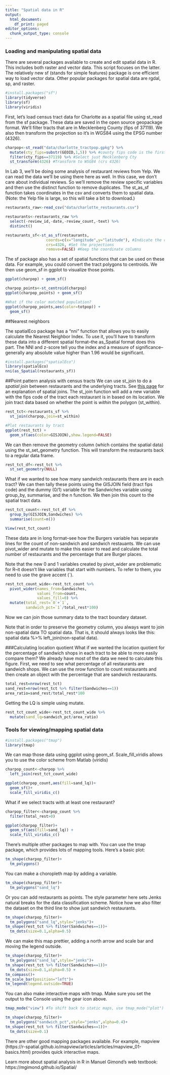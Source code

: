 ```yaml
---
title: "Spatial data in R"
output:
  html_document:
    df_print: paged
editor_options: 
  chunk_output_type: console
---
```

### Loading and manipulating spatial data

There are several packages available to create and edit spatial data in R. This includes both raster and vector data. This script focuses on the latter. The relatively new sf (stands for simple features) package is one efficient way to load vector data. Other popular packages for spatial data are rgdal, sp, and raster.


```r
#install.packages("sf")
library(tidyverse)
library(sf)
library(viridis)
```

First, let's load census tract data for Charlotte as a spatial file using st_read from the sf package. These data are saved in the open source geopackage format. We'll filter tracts that are in Mecklenberg County (fips of 37119). We also then transform the projection so it's in WGS84 using the EPSG number (4326).

```r
charpop<-st_read("data/charlotte_tractpop.gpkg") %>%
  mutate(cty_fips=substr(GEOID,1,5)) %>% #county fips code is the first five digits of the tract fips
  filter(cty_fips==37119) %>% #Select just Mecklenberg Cty
  st_transform(4326) #Transform to WSG84 (crs 4326)
```

In Lab 3, we'll be doing some analysis of restaurant reviews from Yelp. We can read the data we'll be using there here as well. In this case, we don't care about individual reviews. So we'll remove the review specific variables and then use the distinct function to remove duplicates. The st_as_sf function takes coordinates in the csv and converts them to spatial data. (Note: the Yelp file is large, so this will take a bit to download.)

```r
restaurants_raw<-read_csv("data/charlotte_restaurants.csv") 

restaurants<-restaurants_raw %>%
  select(-review_id,-date,-review_count,-text) %>%
  distinct()

restaurants_sf<-st_as_sf(restaurants,
                  coords=c(x="longitude",y="latitude"), #Indicate the coordinate columns
                  crs=4326, #Set the projections
                  remove=FALSE) #Keep the coordinate columns
```

The sf package also has a set of spatial functions that can be used on these data. For example, you could convert the tract polygons to centroids. We then use geom_sf in ggplot to visualize those points.

```r
ggplot(charpop) + geom_sf()

charpop_points<-st_centroid(charpop)
ggplot(charpop_points) + geom_sf()

#What if the color matched population?
ggplot(charpop_points,aes(color=totpop)) + 
  geom_sf()
```

##Nearest neighbors

The spatialEco package has a "nni" function that allows you to easily calculate the Nearest Neighbor Index. To use it, you'll have to transform these data into a different spatial format--the as_Spatial format does this part. The NNI and z-score tell you the index and a measure of significance--generally any absolute value higher than 1.96 would be significant.

```r
#install.packages("spatialEco")
library(spatialEco)
nni(as_Spatial(restaurants_sf))
```

##Point pattern analysis with census tracts
We can use st_join to do a *spatial join* between restaurants and the underlying tracts. See [this page](https://gisgeography.com/spatial-join/) for an explanation of spatial joins. The st_join function will add a new variable with the fips code of the tract each restaurant is in based on its location. We join tract data based on whether the point is *within* the polygon (st_within).

```r
rest_tct<-restaurants_sf %>%
  st_join(charpop,join=st_within)

#Plot restaurants by tract
ggplot(rest_tct) + 
  geom_sf(aes(color=GISJOIN),show.legend=FALSE)
```

We can then remove the geometry column (which contains the spatial data) using the st_set_geometry function. This will transform the restaurants back to a regular data frame. 

```r
rest_tct_df<-rest_tct %>%
  st_set_geometry(NULL) 
```

What if we wanted to see how many sandwich restaurants there are in each tract? We can then tally these points using the GISJOIN field (tract fips code) and the dummy (0/1) variable for the Sandwiches variable using group_by, summarise, and the n function. We then join this count to the spatial tract data. 

```r
rest_tct_count<-rest_tct_df %>%
  group_by(GISJOIN,Sandwiches) %>%
  summarise(count=n())

View(rest_tct_count)
```

These data are in long format--see how the Burgers variable has separate lines for the count of non-sandwich and sandwich restauants. We can use pivot_wider and mutate to make this easier to read and calculate the total number of restaurants and the percentage that are Burger places. 

Note that the new 0 and 1 variables created by pivot_wider are problematic for R--it doesn't like variables that start with numbers. To refer to them, you need to use the grave accent (`).

```r
rest_tct_count_wide<-rest_tct_count %>%
  pivot_wider(names_from=Sandwiches,
              values_from=count,
              values_fill=0) %>%
  mutate(total_rest=`0`+`1`,
         sandwich_pct=`1`/total_rest*100)
```

Now we can join those summary data to the tract boundary dataset. 

Note that in order to preserve the geometry column, you always want to join non-spatial data TO spatial data. That is, it should always looks like this: spatial data %>% left_join(non-spatial data).

###Calculating location quotient
What if we wanted the location quotient for the percentage of sandwich shops in each tract to be able to more easily compare them? We already have most of the data we need to calculate this figure. First, we need to see what percentage of all restaurants are sandwich shops. We can use the nrow function to count restaurants and then create an object with the percentage that are sandwich restaurants.

```r
total_rest=nrow(rest_tct)
sand_rest=nrow(rest_tct %>% filter(Sandwiches==1))
area_ratio=sand_rest/total_rest*100
```

Getting the LQ is simple using mutate.

```r
rest_tct_count_wide<-rest_tct_count_wide %>%
  mutate(sand_lq=sandwich_pct/area_ratio)
```


### Tools for viewing/mapping spatial data
```r
#install.packages("tmap")
library(tmap)
```

We can map those data using ggplot using geom_sf. Scale_fill_viridis allows you to use the color scheme from Matlab (viridis)

```r
charpop_count<-charpop %>%
  left_join(rest_tct_count_wide)

ggplot(charpop_count,aes(fill=sand_lq))+
  geom_sf()+
  scale_fill_viridis_c()
```

What if we select tracts with at least one restaurant?

```r
charpop_filter<-charpop_count %>% 
  filter(total_rest>0)

ggplot(charpop_filter)+
  geom_sf(aes(fill=sand_lq)) + 
  scale_fill_viridis_c()
```

There's multiple other packages to map with. You can use the tmap package, which provides lots of mapping tools. Here's a basic plot:

```r
tm_shape(charpop_filter)+
  tm_polygons()
```

You can make a choropleth map by adding a variable. 

```r
tm_shape(charpop_filter)+
  tm_polygons("sand_lq")
```

Or you can add restaurants as points. The style parameter here sets Jenks natural breaks for the data classification scheme. Notice how we also filter the dataset on the third line to show just sandwich restaurants.

```r
tm_shape(charpop_filter)+
  tm_polygons("sand_lq",style="jenks")+
tm_shape(rest_tct %>% filter(Sandwiches==1))+
  tm_dots(size=0.1,alpha=0.5) 
```

We can make this map prettier, adding a north arrow and scale bar and moving the legend outside.

```r
tm_shape(charpop_filter)+
  tm_polygons("sand_lq",style="jenks")+
tm_shape(rest_tct %>% filter(Sandwiches==1))+
  tm_dots(size=0.1,alpha=0.5) +
tm_compass()+
tm_scale_bar(position="left")+
tm_legend(legend.outside=TRUE)
```

You can also make interactive maps with tmap. Make sure you set the output to the Console using the gear icon above.

```r
tmap_mode("view") #To shift back to static maps, use tmap_mode("plot")

tm_shape(charpop_filter)+
  tm_polygons("sandwich_pct",style="jenks",alpha=0.4)+
tm_shape(rest_tct %>% filter(Sandwiches==1))+
  tm_dots(size=0.1)
```

There are other good mapping packages available. For example, mapview (https://r-spatial.github.io/mapview/articles/articles/mapview_01-basics.html) provides quick interactive maps.

Learn more about spatial analysis in R in Manuel Gimond's web textbook: https://mgimond.github.io/Spatial/